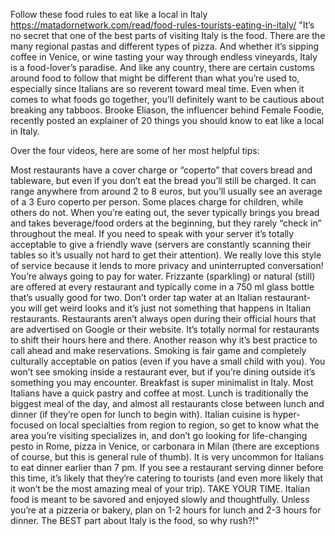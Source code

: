 Follow these food rules to eat like a local in Italy	https://matadornetwork.com/read/food-rules-tourists-eating-in-italy/	"It’s no secret that one of the best parts of visiting Italy is the food. There are the many regional pastas and different types of pizza. And whether it’s sipping coffee in Venice, or wine tasting your way through endless vineyards, Italy is a food-lover’s paradise. And like any country, there are certain customs around food to follow that might be different than what you’re used to, especially since Italians are so reverent toward meal time. Even when it comes to what foods go together, you’ll definitely want to be cautious about breaking any tabboos. Brooke Eliason, the influencer behind Female Foodie, recently posted an explainer of 20 things you should know to eat like a local in Italy.



Over the four videos, here are some of her most helpful tips:

Most restaurants have a cover charge or “coperto” that covers bread and tableware, but even if you don’t eat the bread you’ll still be charged. It can range anywhere from around 2 to 8 euros, but you’ll usually see an average of a 3 Euro coperto per person. Some places charge for children, while others do not.
When you’re eating out, the sever typically brings you bread and takes beverage/food orders at the beginning, but they rarely “check in” throughout the meal. If you need to speak with your server it’s totally acceptable to give a friendly wave (servers are constantly scanning their tables so it’s usually not hard to get their attention). We really love this style of service because it lends to more privacy and uninterrupted conversation!
You’re always going to pay for water. Frizzante (sparkling) or natural (still) are offered at every restaurant and typically come in a 750 ml glass bottle that’s usually good for two. Don’t order tap water at an Italian restaurant- you will get weird looks and it’s just not something that happens in Italian restaurants.
Restaurants aren’t always open during their official hours that are advertised on Google or their website. It’s totally normal for restaurants to shift their hours here and there. Another reason why it’s best practice to call ahead and make reservations.
Smoking is fair game and completely culturally acceptable on patios (even if you have a small child with you). You won’t see smoking inside a restaurant ever, but if you’re dining outside it’s something you may encounter.
Breakfast is super minimalist in Italy. Most Italians have a quick pastry and coffee at most. Lunch is traditionally the biggest meal of the day, and almost all restaurants close between lunch and dinner (if they’re open for lunch to begin with).
Italian cuisine is hyper-focused on local specialties from region to region, so get to know what the area you’re visiting specializes in, and don’t go looking for life-changing pesto in Rome, pizza in Venice, or carbonara in Milan (there are exceptions of course, but this is general rule of thumb).
It is very uncommon for Italians to eat dinner earlier than 7 pm. If you see a restaurant serving dinner before this time, it’s likely that they’re catering to tourists (and even more likely that it won’t be the most amazing meal of your trip).
TAKE YOUR TIME. Italian food is meant to be savored and enjoyed slowly and thoughtfully. Unless you’re at a pizzeria or bakery, plan on 1-2 hours for lunch and 2-3 hours for dinner. The BEST part about Italy is the food, so why rush?!"
